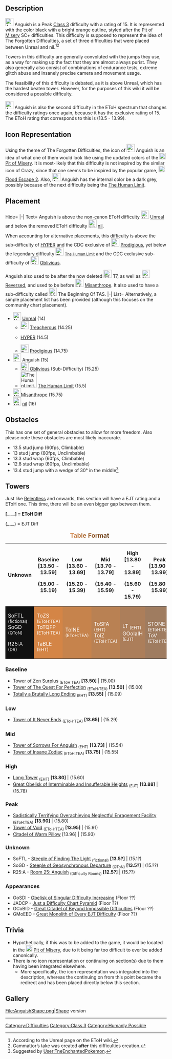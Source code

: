 {{Scrollbox|Notices={{Humanly Possible}}
{{Large Page}}}}
{{DISPLAYTITLE:<span id="anguish">Anguish</span>}}
{{Redirect
|Previous=[[File:NewUnrealIcon.png|30px]] [[w:c:jtohs-hardest-towers:Unreal|Unreal]]
|Current=[[File:Anguish2.png|30px]] <span id="anguish">Anguish</span>
|Next=[[File:Nil revamp lol.png|30px]] [[w:c:jtohs-hardest-towers:Nil|nil]]}}
{{JToHW Quote
|text=This is not to be confused with the joke EToH difficulty [[File:CrazyFromGammator.webp|25px]] [[w:c:jtoh:User blog:The Difficulty Enthusiast/crazy diff archive or smth|<span id="crazy">Crazy</span>]], a difficulty which only exists as an emoji within the respective games discord server.
|quoter=vira}}
<p style="margin:2em"></p>
==Description==
{{NewDifficultyInfobox
|gradient=#cb8442,#69411d
|title1={{PAGENAME}}
|image1=AnguishNew2.png
|class=[[:Category:Class 3|Class 3]]
|rating=15
|type=[[:Category:Difficulties|Normal]]
|previous=*[[File:NewUnrealIcon.png|25px|link=w:c:jtohs-hardest-towers:Unreal]] [[w:c:jtohs-hardest-towers:Unreal|Unreal]]
|next=*[[File:Nil revamp lol.png|25px|link=w:c:jtohs-hardest-towers:Nil]] [[w:c:jtohs-hardest-towers:Nil|nil]]
|alt_previous=*{{Class3Difficulties|Hyper|25px}} [[HYPER]]
*[[File:ProdigiousIcon.png|25px|link=User blog:EpicTheGamer2014/Prodigious]] [[User blog:EpicTheGamer2014/Prodigious|Prodigious]] (CDC)
|alt_next=*[[File:TheHumanLimit.png|25px|link=The Human Limit]] <small>[[The Human Limit]]</small>
*[[File:Oblivious.png|25px|link=User blog:EpicTheGamer2014/Oblivious]] [[User blog:EpicTheGamer2014/Oblivious|Oblivious]] (CDC)
|decal_id=82907913542143
|difficulty_range=Baseline - Peak
|sub_difficulty(ies)=*[[File:Oblivious.png|25px|link=User blog:EpicTheGamer2014/Oblivious]] [[User blog:EpicTheGamer2014/Oblivious|Oblivious]] (CDC-Exclusive)
|official_music(s)=*Celeste - Scattered and Lost
|creator(s)=*[[File:aguywhoexists.jpeg|25px|link=User:AGuyWhoExists I Guess]][[User:AGuyWhoExists I Guess|AGuy]] (Owner)
*[[File:vira.png|25px|link=User:Viranenthusiast]] [[User:Viranenthusiast|vira]] (Creator)
*[[File:InvertedVertically.png|25px|link=User:InvertedVertically]][[User:InvertedVertically|InvertedVertically]] (Revamper)
|prior_next=[[File:Misanthrope.png|25px|link=User blog:EpicTheGamer2014/Misanthrope]] [[User blog:EpicTheGamer2014/Misanthrope|Misanthrope]]
|prior_previous=[[File:T7.jpg|25px]] <span id="t7">T7</span> (Deleted)
[[File:No U.gif|25px|link=Reversed]] [[Reversed]] (Sub-Difficulty)
|date_added=28th June 2022
|revamp_date=*6th November 2022
*18th August 2024
|previous_sub_difficulty(ies)=[[File:2022 11 20 0ec Kleki.png|25px]] <span id="tbot">The Beginning Of TAS</span> (Deleted)
|brickcolor=*Bright orange (Outline)
*Really Black (Inside)
|hex_color=*#da8541 (Outline)
*#111111 (Inside)
|rgb_color=*218,133,65 (Outline)
*17,17,17 (Inside)}}
[[File:Anguish2.png|25x25px]] <span id="anguish">Anguish</span> is a Peak [[:Category:Class 3|Class 3]] difficulty with a rating of 15. It is represented with the color black with a bright orange outline, styled after the [[w:c:jtoh:PoM|Pit of Misery]] SC+ difficulties. This difficulty is supposed to represent the idea of The Forgotten Difficulties, a set of three difficulties that were placed between [[w:c:jtoh:Unreal|Unreal]] and [[w:c:jtoh:Nil|nil]].<ref>According to the Unreal page on the EToH wiki.</ref><ref>Gammattor’s take was created '''after''' this difficulties creation.</ref>

Towers in this difficulty are generally convoluted with the jumps they use, as a way for making up the fact that they are almost always purist. They also generally also consist of combinations of endurance tests, extreme glitch abuse and insanely precise camera and movement usage.  

The feasibility of this difficulty is debated, as it is above Unreal, which has the hardest beaten tower. However, for the purposes of this wiki it will be considered a possible difficulty.

[[File:Anguish2.png|25x25px]] <span id="anguish">Anguish</span> is also the second difficulty in the EToH spectrum that changes the difficulty ratings once again, because it has the exclusive rating of 15. The EToH rating that corresponds to this is (13.5 - 13.99).

== Icon Representation ==
Using the theme of The Forgotten Difficulties, the icon of [[File:Anguish2.png|25x25px]] <span id="anguish">Anguish</span> is an idea of what one of them would look like using the updated colors of the [[File:A23F67CF-8FFC-4BAF-8BDB-DBF544F9B561.webp|20px]] [[w:c:jtoh:Pit of Misery|Pit of Misery]]. It is most-likely that this difficulty is not inspired by the similar icon of Crazy, since that one seems to be inspired by the popular game, [[File:2Icon.webp|20x20px]] [[w:c:flood-escape-2:Crazy Maps|Flood Escape 2]]. Also,  [[File:Anguish2.png|25x25px]] <span id="anguish">Anguish</span> has the internal color be a dark grey, possibly because of the next difficulty being the [[The Human Limit]].

==Placement==
<tabber>
Hide=
|-|
Text=
<span id="anguish">Anguish</span> is above the non-canon EToH difficulty [[File:NewUnrealIcon.png|25px|link=w:c:jtohs-hardest-towers:Unreal]] [[w:c:jtohs-hardest-towers:Unreal|Unreal]] and below the removed EToH difficulty [[File:Nil revamp lol.png|25px|link=w:c:jtohs-hardest-towers:Nil]] [[w:c:jtohs-hardest-towers:Nil|nil]]. 

When accounting for alternative placements, this difficulty is above the sub-difficulty of {{Class3Difficulties|Hyper|25px}} [[HYPER]] and the CDC exclusive of [[File:ProdigiousIcon.png|25px|link=User blog:EpicTheGamer2014/Prodigious]] [[User blog:EpicTheGamer2014/Prodigious|Prodigious]], yet below the legendary difficulty [[File:TheHumanLimit.png|25px|link=The Human Limit]] <small>[[The Human Limit]]</small> and the CDC exclusive sub-difficulty of [[File:Oblivious.png|25px]] [[User blog:EpicTheGamer2014/Oblivious|Oblivious]].

<span id="anguish">Anguish</span> also used to be after the now deleted [[File:T7.jpg|25px]] <span id="t7">T7</span>, as well as [[File:No U.gif|25px|link=Reversed]] [[Reversed]], and used to be before [[File:Misanthrope.png|25px|link=User blog:EpicTheGamer2014/Misanthrope]] [[User blog:EpicTheGamer2014/Misanthrope|Misanthrope]]. It also used to have a sub-difficulty called [[File:2022 11 20 0ec Kleki.png|25px]] <span id="tbot">The Beginning Of TAS</span>.
|-|
List=
Alternatively, a simple placement list has been provided (although this focuses on the community chart placement).

*[[File:NewUnrealIcon.png|25px|link=w:c:jtohs-hardest-towers:Unreal]] [[w:c:jtohs-hardest-towers:Unreal|Unreal]] (14)
**[[File:New_Treacherous_Icon.png|25px]] [[Treacherous]] (14.25)
**{{Class3Difficulties|Hyper|25px}} [[HYPER]] (14.5)
**[[File:ProdigiousIcon.png|25px|link=User blog:EpicTheGamer2014/Prodigious]] [[User blog:EpicTheGamer2014/Prodigious|Prodigious]] (14.75)
*[[File:Anguish2.png|25x25px]] <span id="anguish">Anguish</span> (15)
**[[File:Oblivious.png|25px|link=User blog:EpicTheGamer2014/Oblivious]] [[User blog:EpicTheGamer2014/Oblivious|Oblivious]] (Sub-Difficulty) (15.25)
**[[File:TheHumanLimit.png|50px|link=The Human Limit]] [[The Human Limit]] (15.5)
*[[File:Misanthrope.png|25px]][[Misanthrope]] (15.75)
*[[File:Nil revamp lol.png|25px|link=w:c:jtohs-hardest-towers:Nil]] [[w:c:jtohs-hardest-towers:Nil|nil]] (16)
</tabber>
==Obstacles==
This has one set of general obstacles to allow for more freedom. Also please note these obstacles are most likely inaccurate.
*13.5 stud jump (60fps, Climbable)
*13 stud jump (60fps, Unclimbable)
*13.3 stud wrap (60fps, Climbable)
*12.8 stud wrap (60fps, Unclimbable)
*13.4 stud jump with a wedge of 30° in the middle<ref>Suggested by [[User:TneEnchantedPokemon]].</ref>
==Towers==
Just like [[Relentless]] and onwards, this section will have a EJT rating and a EToH one. This time, there will be an even bigger gap between them.

'''[_.__] = EToH Diff'''

(_.__) = EJT Diff
{| class="mw-collapsible wikitable" style="text-align:center; width: 100%;"
|+<span style="font-weight:bold;font-size:100%;background: linear-gradient(to right, #d48546, #67401d); -webkit-background-clip:text; -webkit-text-fill-color:transparent;"><big>Table Format</big></span>
!'''Unknown'''
!'''Baseline'''
'''[13.50 - 13.59]''' 

(15.00 - 15.19)
!'''Low'''
'''[13.60 - 13.69]'''

(15.20 - 15.39)
!'''Mid'''
'''[13.70 - 13.79]'''

(15.40 - 15.59)
!'''High'''
'''[13.80 - 13.89]'''

(15.60 - 15.79)
!'''Peak'''
'''[13.90 - 13.99]'''

(15.80 - 15.99)
|-
| style="background: #111111; color: #ffffff" |<u>SoFTL</u> <sub>(fictional)</sub>
SoGD <sub>(QToN)</sub>

R25:A <sub>(DR)</sub>
| style="background: #d48546; color: #ffffff" |ToZS <sub>(EToH:TEA)</sub>
ToTQFP <sub>(EToH:TEA)</sub>

TaBLE <sub>(EHT)</sub>
| style="background: #c6834c; color: #ffffff" |ToINE <sub>(EToH:TEA)</sub>
| style="background: #b98153; color: #ffffff" |ToSFA <sub>(EHT)</sub>
ToIZ <sub>(EToH:TEA)</sub>
| style="background: #ac7e5a; color: #ffffff" |LT <sub>(EHT)</sub>
GOoIaIH <sub>(EJT)</sub>
| style="background: #9f7c60; color: #ffffff" |STONE <sub>(EToH:TEA)</sub>
ToV <sub>(EToH:TEA)</sub>
|}

=== Baseline ===

* [[w:c:pom2:Tower of Zen Surplus|Tower of Zen Surplus]] <sub>(EToH:TEA)</sub> '''[13.50]''' | (15.00)
* [[w:c:pom2:ToTQFP|Tower of The Quest For Perfection]] <sub>(EToH:TEA)</sub> '''[13.50]''' | (15.00)
* [[w:c:jtohs-hardest-towers:Totally a Brutally Long Ending|Totally a Brutally Long Ending]] <sub>(EHT)</sub> '''[13.55]''' | (15.09)

=== Low ===

* [[w:c:pom2:ToINE|Tower of It Never Ends]] <sub>(EToH:TEA)</sub> '''[13.65]''' | (15.29) 

=== Mid ===

* [https://www.roblox.com/games/12591631758/Tower-of-Sorrows-For-Anguish Tower of Sorrows For Anguish] <sub>(EHT)</sub> '''[13.73]''' | (15.54)
* [[w:c:pom2:ToIZ|Tower of Insane Zodiac]] <sub>(EToH:TEA)</sub> '''[13.75]''' | (15.55)

=== High ===

* [[w:c:jtohs-hardest-towers:Long Tower|Long Tower]] <sub>(EHT)</sub> '''[13.80]''' | (15.60)
* [[Great Obelisk of Interminable and Insufferable Heights]] <sub>(EJT)</sub> '''[13.88]''' | (15.78)

=== Peak ===

* [[w:c:pom2:STONE|Sadistically Terrifying Overachieving Neglectful Enragement Facility]] <sub>(EToH:TEA)</sub> '''[13.90]''' | (15.80)
* [[w:c:pom2:ToV|Tower of Void]] <sub>(EToH:TEA)</sub> '''[13.95]''' | (15.91)
* [[Citadel of Warm Pillow]] [13.96] | (15.93)

=== Unknown ===

* SoFTL - [[Steeple of Finding the Light|Steeple of Finding The Light]] <sub>(fictional)</sub> '''[13.5?]''' | (15.1?)
* SoGD - [https://www.roblox.com/games/10406214285/Quasis-Towers-of-Nonsense Steeple of Geosynchronous Departure] <sub>(QToN)</sub> '''[13.5?]''' | (15.??)
*R25:A - [https://www.roblox.com/games/12540885283/UPD-Difficulty-Rooms-EJT Room 25: Anguish] <sub>(Difficulty Rooms)</sub> '''[12.5?]''' | (15.??)

=== Appearances ===

* OoSDI - [https://www.roblox.com/games/18497570177/Obelisk-of-Singular-Difficulty-Increasing Obelisk of Singular Difficulty Increasing] (Floor ??)
* JADCP - [https://www.roblox.com/games/18605136953/ Just a Difficulty Chart Pyramid] (Floor ??)
* GCoBID - [[Great Citadel of Beyond Impossible Difficulties]] (Floor ??)
* GMoEED - [[Great Monolith of Every EJT Difficulty]] (Floor ??)

==Trivia==
*Hypothetically, if this was to be added to the game, it would be located in the [[File:A23F67CF-8FFC-4BAF-8BDB-DBF544F9B561.webp|20px]] [[w:c:jtoh:Pit of Misery|Pit of Misery]], due to it being far too difficult to ever be added canonically.
*There is no icon representation or continuing on section(s) due to them having been integrated elsewhere.
**More specifically, the icon representation was integrated into the description, whereas the continuing on from this point became the redirect and has been placed directly below this section.

== Gallery ==
<gallery>
File:AnguishShape.png|Shape version
</gallery>
----
{{MainDifficultiesNavbox}}
[[Category:Difficulties]]
[[Category:Class 3]]
[[Category:Humanly Possible]]